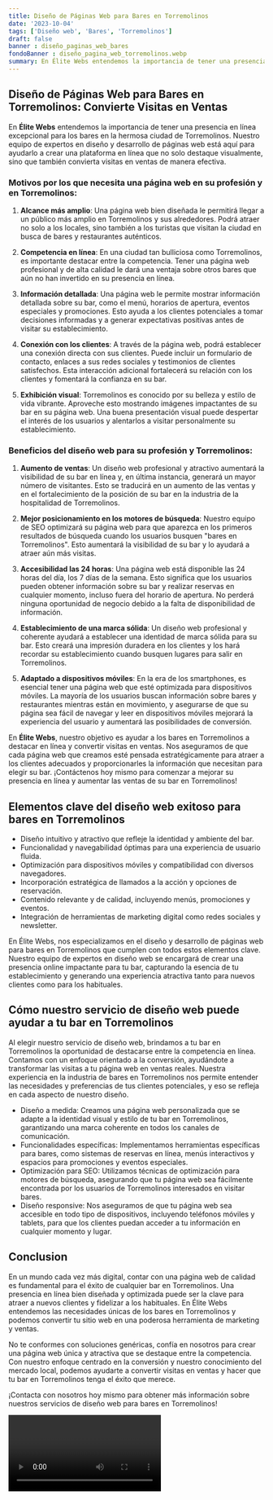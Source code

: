```yaml
---
title: Diseño de Páginas Web para Bares en Torremolinos
date: '2023-10-04'
tags: ['Diseño web', 'Bares', 'Torremolinos']
draft: false
banner : diseño_paginas_web_bares
fondoBanner : diseño_pagina_web_torremolinos.webp
summary: En Élite Webs entendemos la importancia de tener una presencia en línea excepcional para los bares en la hermosa ciudad de Torremolinos. Nuestro equipo de expertos en diseño y desarrollo de páginas web está aquí para ayudarlo a crear una plataforma en línea que no solo destaque visualmente, sino que también convierta visitas en ventas de manera efectiva.
---
```


## Diseño de Páginas Web para Bares en Torremolinos: Convierte Visitas en Ventas

En **Élite Webs** entendemos la importancia de tener una presencia en línea excepcional para los bares en la hermosa ciudad de Torremolinos. Nuestro equipo de expertos en diseño y desarrollo de páginas web está aquí para ayudarlo a crear una plataforma en línea que no solo destaque visualmente, sino que también convierta visitas en ventas de manera efectiva.

### Motivos por los que necesita una página web en su profesión y en Torremolinos:

1. **Alcance más amplio**: Una página web bien diseñada le permitirá llegar a un público más amplio en Torremolinos y sus alrededores. Podrá atraer no solo a los locales, sino también a los turistas que visitan la ciudad en busca de bares y restaurantes auténticos.

2. **Competencia en línea**: En una ciudad tan bulliciosa como Torremolinos, es importante destacar entre la competencia. Tener una página web profesional y de alta calidad le dará una ventaja sobre otros bares que aún no han invertido en su presencia en línea.

3. **Información detallada**: Una página web le permite mostrar información detallada sobre su bar, como el menú, horarios de apertura, eventos especiales y promociones. Esto ayuda a los clientes potenciales a tomar decisiones informadas y a generar expectativas positivas antes de visitar su establecimiento.

4. **Conexión con los clientes**: A través de la página web, podrá establecer una conexión directa con sus clientes. Puede incluir un formulario de contacto, enlaces a sus redes sociales y testimonios de clientes satisfechos. Esta interacción adicional fortalecerá su relación con los clientes y fomentará la confianza en su bar.

5. **Exhibición visual**: Torremolinos es conocido por su belleza y estilo de vida vibrante. Aproveche esto mostrando imágenes impactantes de su bar en su página web. Una buena presentación visual puede despertar el interés de los usuarios y alentarlos a visitar personalmente su establecimiento.

### Beneficios del diseño web para su profesión y Torremolinos:

1. **Aumento de ventas**: Un diseño web profesional y atractivo aumentará la visibilidad de su bar en línea y, en última instancia, generará un mayor número de visitantes. Esto se traducirá en un aumento de las ventas y en el fortalecimiento de la posición de su bar en la industria de la hospitalidad de Torremolinos.

2. **Mejor posicionamiento en los motores de búsqueda**: Nuestro equipo de SEO optimizará su página web para que aparezca en los primeros resultados de búsqueda cuando los usuarios busquen "bares en Torremolinos". Esto aumentará la visibilidad de su bar y lo ayudará a atraer aún más visitas.

3. **Accesibilidad las 24 horas**: Una página web está disponible las 24 horas del día, los 7 días de la semana. Esto significa que los usuarios pueden obtener información sobre su bar y realizar reservas en cualquier momento, incluso fuera del horario de apertura. No perderá ninguna oportunidad de negocio debido a la falta de disponibilidad de información.

4. **Establecimiento de una marca sólida**: Un diseño web profesional y coherente ayudará a establecer una identidad de marca sólida para su bar. Esto creará una impresión duradera en los clientes y los hará recordar su establecimiento cuando busquen lugares para salir en Torremolinos.

5. **Adaptado a dispositivos móviles**: En la era de los smartphones, es esencial tener una página web que esté optimizada para dispositivos móviles. La mayoría de los usuarios buscan información sobre bares y restaurantes mientras están en movimiento, y asegurarse de que su página sea fácil de navegar y leer en dispositivos móviles mejorará la experiencia del usuario y aumentará las posibilidades de conversión.

En **Élite Webs**, nuestro objetivo es ayudar a los bares en Torremolinos a destacar en línea y convertir visitas en ventas. Nos aseguramos de que cada página web que creamos esté pensada estratégicamente para atraer a los clientes adecuados y proporcionarles la información que necesitan para elegir su bar. ¡Contáctenos hoy mismo para comenzar a mejorar su presencia en línea y aumentar las ventas de su bar en Torremolinos!

<GifSeo />

<Cta />

## Elementos clave del diseño web exitoso para bares en Torremolinos

- Diseño intuitivo y atractivo que refleje la identidad y ambiente del bar.
- Funcionalidad y navegabilidad óptimas para una experiencia de usuario fluida.
- Optimización para dispositivos móviles y compatibilidad con diversos navegadores.
- Incorporación estratégica de llamados a la acción y opciones de reservación.
- Contenido relevante y de calidad, incluyendo menús, promociones y eventos.
- Integración de herramientas de marketing digital como redes sociales y newsletter.

En Élite Webs, nos especializamos en el diseño y desarrollo de páginas web para bares en Torremolinos que cumplen con todos estos elementos clave. Nuestro equipo de expertos en diseño web se encargará de crear una presencia online impactante para tu bar, capturando la esencia de tu establecimiento y generando una experiencia atractiva tanto para nuevos clientes como para los habituales.

## Cómo nuestro servicio de diseño web puede ayudar a tu bar en Torremolinos

Al elegir nuestro servicio de diseño web, brindamos a tu bar en Torremolinos la oportunidad de destacarse entre la competencia en línea. Contamos con un enfoque orientado a la conversión, ayudándote a transformar las visitas a tu página web en ventas reales. Nuestra experiencia en la industria de bares en Torremolinos nos permite entender las necesidades y preferencias de tus clientes potenciales, y eso se refleja en cada aspecto de nuestro diseño.

- Diseño a medida: Creamos una página web personalizada que se adapte a la identidad visual y estilo de tu bar en Torremolinos, garantizando una marca coherente en todos los canales de comunicación.
- Funcionalidades específicas: Implementamos herramientas específicas para bares, como sistemas de reservas en línea, menús interactivos y espacios para promociones y eventos especiales.
- Optimización para SEO: Utilizamos técnicas de optimización para motores de búsqueda, asegurando que tu página web sea fácilmente encontrada por los usuarios de Torremolinos interesados en visitar bares.
- Diseño responsive: Nos aseguramos de que tu página web sea accesible en todo tipo de dispositivos, incluyendo teléfonos móviles y tablets, para que los clientes puedan acceder a tu información en cualquier momento y lugar.

## Conclusion

En un mundo cada vez más digital, contar con una página web de calidad es fundamental para el éxito de cualquier bar en Torremolinos. Una presencia en línea bien diseñada y optimizada puede ser la clave para atraer a nuevos clientes y fidelizar a los habituales. En Élite Webs entendemos las necesidades únicas de los bares en Torremolinos y podemos convertir tu sitio web en una poderosa herramienta de marketing y ventas.

No te conformes con soluciones genéricas, confía en nosotros para crear una página web única y atractiva que se destaque entre la competencia. Con nuestro enfoque centrado en la conversión y nuestro conocimiento del mercado local, podemos ayudarte a convertir visitas en ventas y hacer que tu bar en Torremolinos tenga el éxito que merece.

¡Contacta con nosotros hoy mismo para obtener más información sobre nuestros servicios de diseño web para bares en Torremolinos!

<Video />

<CtaBot job='Bares' city='Torremolinos'/>

<Gmaps query='Torremolinos+españa+maps' />